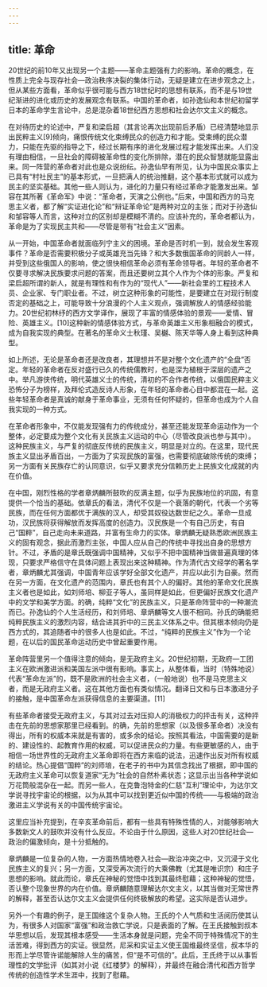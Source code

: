 ```yaml
---
---
---
```

title: 革命
---



20世纪的前10年又出现另一个主题——革命主题强有力的影响。革命的概念，在性质上完全与现存社会—政治秩序决裂的集体行动，无疑是建立在进步观念之上，但从某些方面看，革命似乎很可能与西方18世纪时的思想有联系，而不是与19世纪渐进的进化或历史的发展观念有联系。中国的革命者，如孙逸仙和本世纪初留学日本的革命学生言论中，总是混杂着18世纪西方思想和社会达尔文主义的概念。

在对待历史的论述中，严复和梁启超（其言论再次出现前后矛盾）已经清楚地显示出民粹主义[9]倾向，痛恨传统文化束缚民众的创造力和才能。受束缚的民众潜力，只能在先驱的指导之下，经过长期有序的进化发展过程才能发挥出来。人们没有理由相信，一旦社会的障碍被革命性的变化所排除，潜在的民众智慧就能显露出来。同一阵营的革命者对此也是众说纷纭。孙逸仙早有所见，认为中国民众事实上已具有“村社民主”的基本形式，一旦把满人的统治推翻，这个基本形式就可以成为民主的坚实基础。其他一些人则认为，进化的力量只有经过革命才能激发出来。邹容在其所著《革命军》中说：“革命者，天演之公例也。”后来，中国和西方的马克思主义者，都了解“实证进化论”和“辩证革命论”是两种对立的主张；而对于孙逸仙和邹容等人而言，这种对立的区别却是模糊不清的。应该补充的，革命者都认为，革命是为了实现民主共和——尽管是带有“社会主义”因素。

从一开始，中国革命者就面临列宁主义的困境。革命是否时机一到，就会发生客观事件？革命是否需要积极分子或英雄充当先锋？和大多数俄国革命的同龄人一样，并受到这些俄国人的影响，使之很快相信革命必须有革命领导者。年轻的革命者不仅要寻求解决民族要求问题的答案，而且还要树立其个人作为个体的形象。严复和梁启超所谓的新人，就是有理性和有作为的“现代人”——新社会里的工程技术人员、企业家、专门职业者。不过，树立这种形象的可能性，是要建立在对现行制度否定的基础之上，可能导致十分浪漫的个人主义观点，强调解放人的情感经验能力。20世纪初林纾的西方文学译作，展现了丰富的情感体验的景观——爱情、冒险、英雄主义。[10]这种新的情感体验方式，与革命英雄主义形象相融合的模式，成为自我实现的典型。在著名的革命义士秋瑾、吴樾、陈天华等人身上看到这种典型。

如上所述，无论是革命者还是改良者，其理想并不是对整个文化遗产的“全盘”否定。年轻的革命者在反对盛行已久的传统儒教时，也是深为植根于深层的遗产之中。举凡游侠传统，明代英雄义士的传统，清初的不合作者传统，以俄国民粹主义恐怖分子为榜样，及拜伦式造反诗人形象，在年轻的革命者心目中都混在一起。这些年轻革命者是真诚的献身于革命事业，无须有任何怀疑的，但革命也成为个人自我实现的一种方式。

在革命者形象中，不仅能发现强有力的传统成分，甚至还能发现革命运动作为一个整体，必定要成为整个文化有关民族主义运动的中心（尽管改良派也参与其中）。这种民族主义，与严复的彻底反传统的民族主义，明显是对立的。在这里，现代民族主义显出矛盾百出，一方面为了实现民族的富强，也需要彻底破除传统的束缚；另一方面有关民族存亡的认同意识，似乎又要求充分信赖历史上民族文化成就的内在价值。

在中国，刚烈性格的学者章炳麟所鼓吹的反满主题，似乎为民族地位的巩固，有意提供一个恰当的基础。依章氏的看法，清代不仅是一个衰落的朝代，代表一个劣等民族，而在任何方面都优于满族的汉人，却受其奴役达数世纪之久。革命一旦成功，汉民族将获得解放而发挥高度的创造力。汉民族是一个有自己历史，有自己“国粹”，自己走向未来道路，并富有生命力的实体。章炳麟无疑熟悉欧洲民族主义的固有观念，据此而激烈主张，中国人应从自己的传统中寻找出自身的思想方针。不过，矛盾的是章氏既强调中国精神，又似乎不把中国精神当做普遍真理的体现，只要求严格信守在具体问题上表现出来这种精神。作为清代古文经学的著名学者，章炳麟尤其强调，中国青年应该学好全部文化遗产，并应以此引为自豪。然而在另一方面，在文化遗产的范围内，章氏也有其个人的偏好。其他的革命文化民族主义者也是如此，如刘师培、柳亚子等人，虽同样是如此，但更偏好民族文化遗产中的文学和美学方面。的确，纯粹“文化”的民族主义，只是革命阵营中的一种潮流而已。孙逸仙的个人生活经历，和刘师培、章炳麟等文人很不相同。孙氏的确能把纯粹民族主义的激烈内容，结合进其折中的三民主义体系之中。但其根本倾向仍是西方式的，其追随者中的很多人也是如此。不过，“纯粹的民族主义”作为一个论题，在以后的国民革命运动历史中曾起重要作用。

革命阵营里另一个值得注意的倾向，是无政府主义。20世纪初期，无政府—工团主义在欧洲激进派和美国左派中很有影响。事实上，从整体看，当时（特殊地说）代表“革命左派”的，既不是欧洲的社会主义者，（一般地说）也不是马克思主义者，而是无政府主义者。这在其他方面也有类似情况。翻译日文和与日本激进分子的接触，是中国革命左派获得信息的主要渠道。[11]

有些革命者接受无政府主义，与其对过去对压抑人的消极权力的抨击有关，这种抨击在先前的思想家那里已经看到。的确，先前的思想家（以及很多革命者）决没有得出，所有的权威本来就是有害的，或多余的结论。按照其看法，中国需要的是新的、建设性的、起教育作用的权威，可以促进民众的力量。有些更敏感的人，由于相信一场世界性的无政府主义革命即将在西方来临的说法，迅速作出反对所有权威的结论。热心提倡“国粹”的刘师培，在老子的书中为其信念找出了根据，即中国的无政府主义革命可以恢复道家“无为”社会的自然朴素状态；这显示出当各种学说如万花筒般混杂在一起。而另一些人，在克鲁泡特金的仁慈“互利”理论中，为达尔文学说寻找宇宙论的根据，以为从其中可以找到更近似中国的传统——与极端的政治激进主义学说有关的中国传统宇宙论。

这里应当补充提到，在辛亥革命前后，都有一些具有特殊性情的人，对能够影响大多数新文人的鼓吹并没有什么反应。不论由于什么原因，这些人对20世纪社会—政治的偏激倾向，是十分抵触的。

章炳麟是一位复杂的人物，一方面热情地卷入社会—政治冲突之中，又沉浸于文化民族主义的复兴；另一方面，又深受再次流行的大乘佛教（尤其是唯识宗）和庄子思想的影响。就此而论，章氏在神秘的觉悟中找到其最终慰藉；这种神秘的觉悟，否认整个现象世界的内在价值。章炳麟随意理解达尔文主义，以其当做对无常世界的解释，甚至否认达尔文主义会提供任何终极解放的希望。这实际是否认进步。

另外一个有趣的例子，是王国维这个复杂人物。王氏的个人气质和生活阅历使其认为，有很多人对国家“富强”和政治救亡学说，只是表面的了解。在王氏接触到叔本华思想以后，发现其根本感受——生活本身就是问题，完全不同于特殊情况下的生活苦难，得到西方的实证。很显然，尼采和实证主义使王国维最终坚信，叔本华的形而上学尽管许诺能解除人生的痛苦，但“是不可信的”。此后，王氏终于以从事哲理性的文学批评（如其对小说《红楼梦》的解释），并最终在融合清代和西方哲学传统的创造性学术生涯中，找到了慰藉。